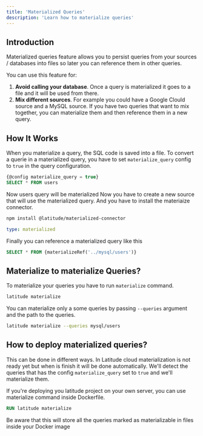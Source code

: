 ```yaml
---
title: 'Materialized Queries'
description: 'Learn how to materialize queries'
---
```


## Introduction

Materialized queries feature allows you to persist queries from your sources / databases into files so later you can reference them in other queries.

You can use this feature for:
1. **Avoid calling your database**. Once a query is materialized it goes to a file and it will be used from there.
2. **Mix different sources**. For example you could have a Google Clould source and a MySQL source. If you have two queries that want to mix together, you can materialize them and then reference them in a new query.

## How It Works

When you materialize a query, the SQL code is saved into a file. To convert a querie in a materialized query, you have to set `materialize_query` config to `true` in the query configuration.

```sql queries/mysql/users.sql
{@config materialize_query = true}
SELECT * FROM users
```
<Note>Now users query will be materialized</Note>
Now you have to create a new source that will use the materialized query. And you have to install the materiaize connector.

```bash
npm install @latitude/materialized-connector
```

```yaml queries/materialized/source.yaml
type: materialized
```

Finally you can reference a materialized query like this
```sql queries/materialized/users.sql
SELECT * FROM {materializeRef('../mysql/users')}
```

## Materialize to materialize Queries?
To materialize your queries you have to run `materialize` command.

```bash
latitude materialize
```
<Note>You can materialize only a some queries by passing `--queries` argument and the path to the queries.</Note>

```bash
latitude materialize --queries mysql/users
```

## How to deploy materialized queries?
This can be done in different ways. In Latitude cloud materialization is not ready yet but when is finish it will be done automatically. We'll detect the queries that has the config `materialize_query` set to `true` and we'll materialize them.

If you're deploying you latitude project on your own server, you can use materialize command inside Dockerfile.

```Dockerfile
RUN latitude materialize
```


<Warning>Be aware that this will store all the queries marked as materializable in files inside your Docker image</Warning>
